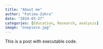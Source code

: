 ```yaml
---
title: "About me"
author: "Fatima-Zahra"
date: "2024-03-27"
categories: [Education, Research, analysis]
image: "onepiece.jpg"
---
```


This is a post with executable code.
